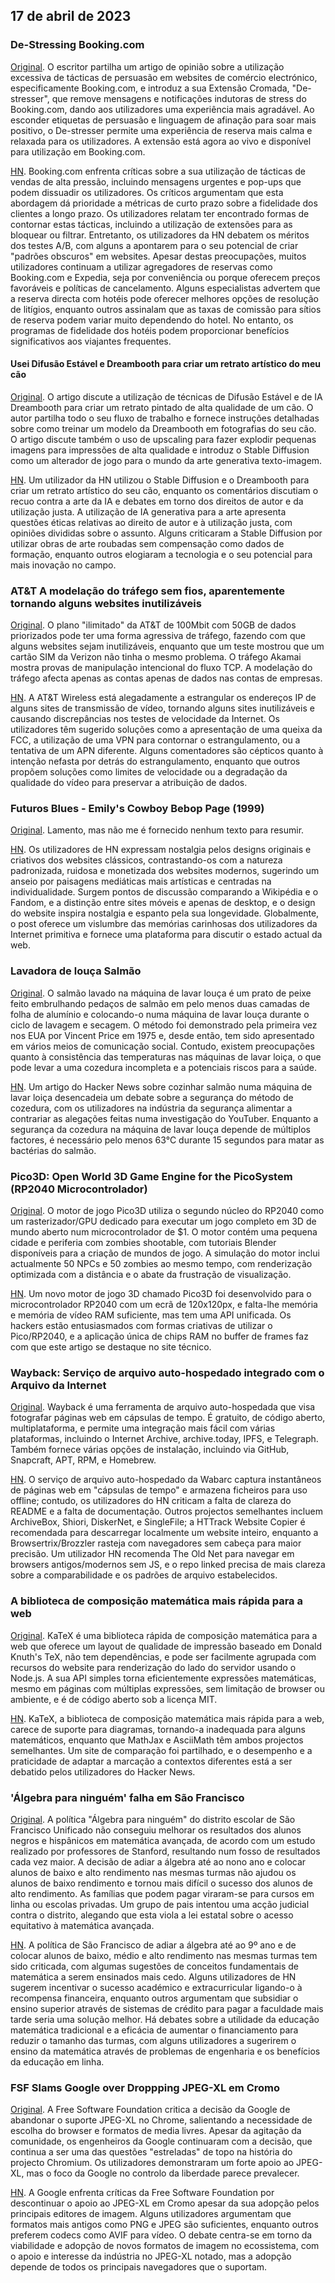 

<CallToAction />

<Steps>

## 17 de abril de 2023

### De-Stressing Booking.com

[Original](https://www.alexcharlton.co/projects/booking-com-de-stresser).
O escritor partilha um artigo de opinião sobre a utilização excessiva de tácticas de persuasão em websites de comércio electrónico, especificamente Booking.com, e introduz a sua Extensão Cromada, "De-stresser", que remove mensagens e notificações indutoras de stress do Booking.com, dando aos utilizadores uma experiência mais agradável. Ao esconder etiquetas de persuasão e linguagem de afinação para soar mais positivo, o De-stresser permite uma experiência de reserva mais calma e relaxada para os utilizadores. A extensão está agora ao vivo e disponível para utilização em Booking.com.

[HN](http://news.ycombinator.com/item?id=35590734).
Booking.com enfrenta críticas sobre a sua utilização de tácticas de vendas de alta pressão, incluindo mensagens urgentes e pop-ups que podem dissuadir os utilizadores. Os críticos argumentam que esta abordagem dá prioridade a métricas de curto prazo sobre a fidelidade dos clientes a longo prazo. Os utilizadores relatam ter encontrado formas de contornar estas tácticas, incluindo a utilização de extensões para as bloquear ou filtrar. Entretanto, os utilizadores da HN debatem os méritos dos testes A/B, com alguns a apontarem para o seu potencial de criar "padrões obscuros" em websites. Apesar destas preocupações, muitos utilizadores continuam a utilizar agregadores de reservas como Booking.com e Expedia, seja por conveniência ou porque oferecem preços favoráveis e políticas de cancelamento. Alguns especialistas advertem que a reserva directa com hotéis pode oferecer melhores opções de resolução de litígios, enquanto outros assinalam que as taxas de comissão para sítios de reserva podem variar muito dependendo do hotel. No entanto, os programas de fidelidade dos hotéis podem proporcionar benefícios significativos aos viajantes frequentes.

#### Usei Difusão Estável e Dreambooth para criar um retrato artístico do meu cão

[Original](https://www.shruggingface.com/blog/how-i-used-stable-diffusion-and-dreambooth-to-create-a-painted-portrait-of-my-dog).
O artigo discute a utilização de técnicas de Difusão Estável e de IA Dreambooth para criar um retrato pintado de alta qualidade de um cão. O autor partilha todo o seu fluxo de trabalho e fornece instruções detalhadas sobre como treinar um modelo da Dreambooth em fotografias do seu cão. O artigo discute também o uso de upscaling para fazer explodir pequenas imagens para impressões de alta qualidade e introduz o Stable Diffusion como um alterador de jogo para o mundo da arte generativa texto-imagem.

[HN](http://news.ycombinator.com/item?id=35592847).
Um utilizador da HN utilizou o Stable Diffusion e o Dreambooth para criar um retrato artístico do seu cão, enquanto os comentários discutiam o recuo contra a arte da IA e debates em torno dos direitos de autor e da utilização justa. A utilização de IA generativa para a arte apresenta questões éticas relativas ao direito de autor e à utilização justa, com opiniões divididas sobre o assunto. Alguns criticaram a Stable Diffusion por utilizar obras de arte roubadas sem compensação como dados de formação, enquanto outros elogiaram a tecnologia e o seu potencial para mais inovação no campo.

### AT&T A modelação do tráfego sem fios, aparentemente tornando alguns websites inutilizáveis

[Original](https://adriano.fyi/post/2023/2023-04-16-att-traffic-shaping-makes-websites-unusable/).
O plano "ilimitado" da AT&T de 100Mbit com 50GB de dados priorizados pode ter uma forma agressiva de tráfego, fazendo com que alguns websites sejam inutilizáveis, enquanto que um teste mostrou que um cartão SIM da Verizon não tinha o mesmo problema. O tráfego Akamai mostra provas de manipulação intencional do fluxo TCP. A modelação do tráfego afecta apenas as contas apenas de dados nas contas de empresas.

[HN](http://news.ycombinator.com/item?id=35592607).
A AT&T Wireless está alegadamente a estrangular os endereços IP de alguns sites de transmissão de vídeo, tornando alguns sites inutilizáveis e causando discrepâncias nos testes de velocidade da Internet. Os utilizadores têm sugerido soluções como a apresentação de uma queixa da FCC, a utilização de uma VPN para contornar o estrangulamento, ou a tentativa de um APN diferente. Alguns comentadores são cépticos quanto à intenção nefasta por detrás do estrangulamento, enquanto que outros propõem soluções como limites de velocidade ou a degradação da qualidade do vídeo para preservar a atribuição de dados.

### Futuros Blues - Emily's Cowboy Bebop Page (1999)

[Original](https://futureblues.com/).
Lamento, mas não me é fornecido nenhum texto para resumir.

[HN](http://news.ycombinator.com/item?id=35589124).
Os utilizadores de HN expressam nostalgia pelos designs originais e criativos dos websites clássicos, contrastando-os com a natureza padronizada, ruidosa e monetizada dos websites modernos, sugerindo um anseio por paisagens mediáticas mais artísticas e centradas na individualidade. Surgem pontos de discussão comparando a Wikipédia e o Fandom, e a distinção entre sites móveis e apenas de desktop, e o design do website inspira nostalgia e espanto pela sua longevidade. Globalmente, o post oferece um vislumbre das memórias carinhosas dos utilizadores da Internet primitiva e fornece uma plataforma para discutir o estado actual da web.

### Lavadora de louça Salmão

[Original](https://en.wikipedia.org/wiki/Dishwasher_salmon).
O salmão lavado na máquina de lavar louça é um prato de peixe feito embrulhando pedaços de salmão em pelo menos duas camadas de folha de alumínio e colocando-o numa máquina de lavar louça durante o ciclo de lavagem e secagem. O método foi demonstrado pela primeira vez nos EUA por Vincent Price em 1975 e, desde então, tem sido apresentado em vários meios de comunicação social. Contudo, existem preocupações quanto à consistência das temperaturas nas máquinas de lavar loiça, o que pode levar a uma cozedura incompleta e a potenciais riscos para a saúde.

[HN](http://news.ycombinator.com/item?id=35586683).
Um artigo do Hacker News sobre cozinhar salmão numa máquina de lavar loiça desencadeia um debate sobre a segurança do método de cozedura, com os utilizadores na indústria da segurança alimentar a contrariar as alegações feitas numa investigação do YouTuber. Enquanto a segurança da cozedura na máquina de lavar louça depende de múltiplos factores, é necessário pelo menos 63°C durante 15 segundos para matar as bactérias do salmão.

### Pico3D: Open World 3D Game Engine for the PicoSystem (RP2040 Microcontrolador)

[Original](https://github.com/bernhardstrobl/Pico3D).
O motor de jogo Pico3D utiliza o segundo núcleo do RP2040 como um rasterizador/GPU dedicado para executar um jogo completo em 3D de mundo aberto num microcontrolador de $1. O motor contém uma pequena cidade e periferia com zombies shootable, com tutoriais Blender disponíveis para a criação de mundos de jogo. A simulação do motor inclui actualmente 50 NPCs e 50 zombies ao mesmo tempo, com renderização optimizada com a distância e o abate da frustração de visualização.

[HN](http://news.ycombinator.com/item?id=35589172).
Um novo motor de jogo 3D chamado Pico3D foi desenvolvido para o microcontrolador RP2040 com um ecrã de 120x120px, e falta-lhe memória e memória de vídeo RAM suficiente, mas tem uma API unificada. Os hackers estão entusiasmados com formas criativas de utilizar o Pico/RP2040, e a aplicação única de chips RAM no buffer de frames faz com que este artigo se destaque no site técnico.

### Wayback: Serviço de arquivo auto-hospedado integrado com o Arquivo da Internet

[Original](https://github.com/wabarc/wayback).
Wayback é uma ferramenta de arquivo auto-hospedada que visa fotografar páginas web em cápsulas de tempo. É gratuito, de código aberto, multiplataforma, e permite uma integração mais fácil com várias plataformas, incluindo o Internet Archive, archive.today, IPFS, e Telegraph. Também fornece várias opções de instalação, incluindo via GitHub, Snapcraft, APT, RPM, e Homebrew.

[HN](http://news.ycombinator.com/item?id=35586845).
O serviço de arquivo auto-hospedado da Wabarc captura instantâneos de páginas web em "cápsulas de tempo" e armazena ficheiros para uso offline; contudo, os utilizadores do HN criticam a falta de clareza do README e a falta de documentação. Outros projectos semelhantes incluem ArchiveBox, Shiori, DiskerNet, e SingleFile; a HTTrack Website Copier é recomendada para descarregar localmente um website inteiro, enquanto a Browsertrix/Brozzler rasteja com navegadores sem cabeça para maior precisão. Um utilizador HN recomenda The Old Net para navegar em browsers antigos/modernos sem JS, e o repo linked precisa de mais clareza sobre a comparabilidade e os padrões de arquivo estabelecidos.

### A biblioteca de composição matemática mais rápida para a web

[Original](https://katex.org/).
KaTeX é uma biblioteca rápida de composição matemática para a web que oferece um layout de qualidade de impressão baseado em Donald Knuth's TeX, não tem dependências, e pode ser facilmente agrupada com recursos do website para renderização do lado do servidor usando o Node.js. A sua API simples torna eficientemente expressões matemáticas, mesmo em páginas com múltiplas expressões, sem limitação de browser ou ambiente, e é de código aberto sob a licença MIT.

[HN](http://news.ycombinator.com/item?id=35588985).
KaTeX, a biblioteca de composição matemática mais rápida para a web, carece de suporte para diagramas, tornando-a inadequada para alguns matemáticos, enquanto que MathJax e AsciiMath têm ambos projectos semelhantes. Um site de comparação foi partilhado, e o desempenho e a praticidade de adaptar a marcação a contextos diferentes está a ser debatido pelos utilizadores do Hacker News.

### 'Álgebra para ninguém' falha em São Francisco

[Original](https://www.joannejacobs.com/post/algebra-for-none-fails-in-san-francisco).
A política "Álgebra para ninguém" do distrito escolar de São Francisco Unificado não conseguiu melhorar os resultados dos alunos negros e hispânicos em matemática avançada, de acordo com um estudo realizado por professores de Stanford, resultando num fosso de resultados cada vez maior. A decisão de adiar a álgebra até ao nono ano e colocar alunos de baixo e alto rendimento nas mesmas turmas não ajudou os alunos de baixo rendimento e tornou mais difícil o sucesso dos alunos de alto rendimento. As famílias que podem pagar viraram-se para cursos em linha ou escolas privadas. Um grupo de pais intentou uma acção judicial contra o distrito, alegando que esta viola a lei estatal sobre o acesso equitativo à matemática avançada.

[HN](http://news.ycombinator.com/item?id=35595026).
A política de São Francisco de adiar a álgebra até ao 9º ano e de colocar alunos de baixo, médio e alto rendimento nas mesmas turmas tem sido criticada, com algumas sugestões de conceitos fundamentais de matemática a serem ensinados mais cedo. Alguns utilizadores de HN sugerem incentivar o sucesso académico e extracurricular ligando-o à recompensa financeira, enquanto outros argumentam que subsidiar o ensino superior através de sistemas de crédito para pagar a faculdade mais tarde seria uma solução melhor. Há debates sobre a utilidade da educação matemática tradicional e a eficácia de aumentar o financiamento para reduzir o tamanho das turmas, com alguns utilizadores a sugerirem o ensino da matemática através de problemas de engenharia e os benefícios da educação em linha.

### FSF Slams Google over Droppping JPEG-XL em Cromo

[Original](https://www.phoronix.com/news/FSF-Slams-Google-JPEG-XL).
A Free Software Foundation critica a decisão da Google de abandonar o suporte JPEG-XL no Chrome, salientando a necessidade de escolha do browser e formatos de media livres. Apesar da agitação da comunidade, os engenheiros da Google continuaram com a decisão, que continua a ser uma das questões "estreladas" de topo na história do projecto Chromium. Os utilizadores demonstraram um forte apoio ao JPEG-XL, mas o foco da Google no controlo da liberdade parece prevalecer.

[HN](http://news.ycombinator.com/item?id=35589179).
A Google enfrenta críticas da Free Software Foundation por descontinuar o apoio ao JPEG-XL em Cromo apesar da sua adopção pelos principais editores de imagem. Alguns utilizadores argumentam que formatos mais antigos como PNG e JPEG são suficientes, enquanto outros preferem codecs como AVIF para vídeo. O debate centra-se em torno da viabilidade e adopção de novos formatos de imagem no ecossistema, com o apoio e interesse da indústria no JPEG-XL notado, mas a adopção depende de todos os principais navegadores que o suportam.

</Steps>